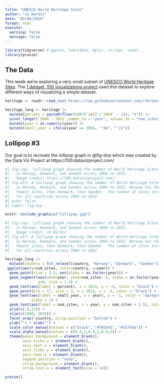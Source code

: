 ```yaml
---
title: "UNESCO World Heritage Sites"
author: "Jo Hardin"
date: "02/06/2024"
format: html
execute:
  warning: false
  message: false
---
```



```r
library(tidyverse) # ggplot, lubridate, dplyr, stringr, readr...
library(praise)
```


## The Data

This week we're exploring a very small subset of [UNESCO World Heritage Sites](https://whc.unesco.org/en/list). 
The [1 dataset, 100 visualizations project](https://100.datavizproject.com/) used this dataset to explore different ways of visualizing a simple dataset. 


```r
heritage <- readr::read_csv('https://raw.githubusercontent.com/rfordatascience/tidytuesday/master/data/2024/2024-02-06/heritage.csv')
```


```r
heritage_long <- heritage |>
  mutate(percent = paste0(floor(100*(`2022`/`2004` - 1)), "%")) |>
  pivot_longer(`2004`:`2022`,names_to = "year", values_to = "num_sites") |>
  mutate(year = as.numeric(year)) |>
  mutate(small_year = ifelse(year == 2004, "'04", "'22"))
```


## Lollipop #3

Our goal is to recreate the lollipop graph in @fig-dvp which was created by the Data Viz Project at https://100.datavizproject.com/

```r
#| fig-cap: 'Lollipop graph showing the number of World Heritage Sites 
#|   in Norway, Denmark, and Sweden across 2004 to 2022.
#|   Image credit: https://100.datavizproject.com/'
#| fig-alt: A lollipop graph showing the number of World Heritage Sites 
#|   in Norway, Denmark, and Sweden across 2004 to 2022. Norway has the 
#|   fewest sites, then Denmark, then Sweden.  The number of sites increased
#|   for all countries across 2004 to 2022
#| echo: false
#| label: fig-dvp

knitr::include_graphics("lollipop.jpg")
```


```r
#| fig-cap: 'Lollipop graph showing the number of World Heritage Sites 
#|   in Norway, Denmark, and Sweden across 2004 to 2022.
#|   Image credit: Jo Hardin'
#| fig-alt: A lollipop graph showing the number of World Heritage Sites 
#|   in Norway, Denmark, and Sweden across 2004 to 2022. Norway has the 
#|   fewest sites, then Denmark, then Sweden.  The number of sites increased
#|   for all countries across 2004 to 2022

heritage_long |>
  mutate(country = fct_relevel(country, "Norway", "Denmark", "Sweden")) |>
 ggplot(aes(y=num_sites, color=country, x=year)) +  
  geom_point(size = 3.5, aes(alpha = as.factor(year))) + 
  geom_segment(aes(xend=year, yend=num_sites-.5, alpha = as.factor(year)), 
               y=0, size = 1.5) +
  geom_text(aes(label = percent), x = 2013, y = -4, color = "black") +
  geom_point(pch = 17, size = 3, x = 2013, y = -3, color = "black") +
  geom_text(aes(label = small_year, x = year), y = -1, color = "darkgrey",
            alpha = 1) +
  geom_text(aes(label = num_sites, x = year, y = num_sites + 1.5), color = "black") +
  ylim(c(-5,17)) + 
  xlim(c(1990, 2035)) + 
  facet_wrap(~country, strip.position = "bottom") +
  ylab("") + xlab("") + 
  scale_color_manual(values = c("black", "#f05541", "#3374da")) + 
  scale_alpha_manual(values = c(0.4,1,0.4,1,0.4,1)) + 
  theme(panel.background = element_blank(),
        axis.ticks.x = element_blank(),
        axis.text.x = element_blank(),
        axis.ticks.y = element_blank(),
        axis.text.y = element_blank(),
        legend.position = "none",
        strip.background = element_blank(),
        strip.text.x = element_text(size = 14)) 
```




```r
praise()
```


